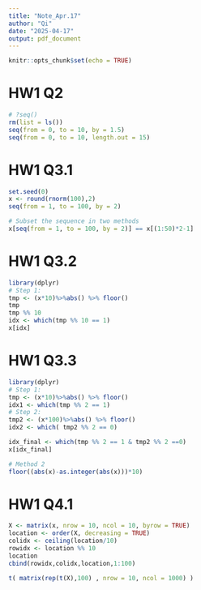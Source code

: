 ```yaml
---
title: "Note_Apr.17"
author: "Qi"
date: "2025-04-17"
output: pdf_document
---
```


```r
knitr::opts_chunk$set(echo = TRUE)
```
# HW1 Q2
```r
# ?seq()
rm(list = ls())
seq(from = 0, to = 10, by = 1.5)
seq(from = 0, to = 10, length.out = 15)
```
# HW1 Q3.1
```r
set.seed(0)
x <- round(rnorm(100),2)
seq(from = 1, to = 100, by = 2)

# Subset the sequence in two methods
x[seq(from = 1, to = 100, by = 2)] == x[(1:50)*2-1]

```

# HW1 Q3.2
```r
library(dplyr)
# Step 1:
tmp <- (x*10)%>%abs() %>% floor()
tmp
tmp %% 10
idx <- which(tmp %% 10 == 1)
x[idx]
```
# HW1 Q3.3
```r
library(dplyr)
# Step 1:
tmp <- (x*10)%>%abs() %>% floor()
idx1 <- which(tmp %% 2 == 1)
# Step 2:
tmp2 <- (x*100)%>%abs() %>% floor()
idx2 <- which( tmp2 %% 2 == 0)

idx_final <- which(tmp %% 2 == 1 & tmp2 %% 2 ==0)
x[idx_final]

# Method 2
floor((abs(x)-as.integer(abs(x)))*10)
```
# HW1 Q4.1
```r
X <- matrix(x, nrow = 10, ncol = 10, byrow = TRUE)
location <- order(X, decreasing = TRUE)
colidx <- ceiling(location/10)
rowidx <- location %% 10
location
cbind(rowidx,colidx,location,1:100)
```

```r
t( matrix(rep(t(X),100) , nrow = 10, ncol = 1000) )
```















